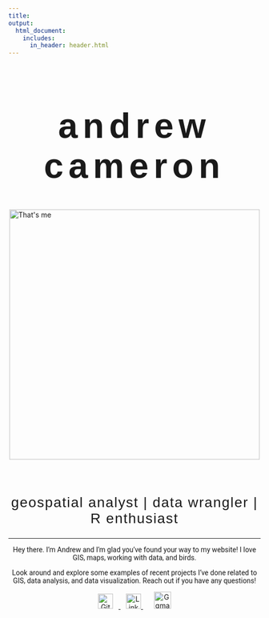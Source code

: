 ```yaml
---
title:  
output: 
  html_document:
    includes:
      in_header: header.html
---
```

```{=html}
<style>
h1 {
    font-family: 'Kanit', sans-serif;
    font-weight: 600;
    font-style: normal;
    font-size: 70px;
    letter-spacing: 10px; 
    text-align:center;
}

h2 {
    font-family: 'Kanit', sans-serif;
    font-weight: 320;
    font-style: normal;
    font-size: 28px;
    letter-spacing: 1.7px; 
    text-align:center;
}

.text {
      font-family: 'Roboto', sans-serif;
      font-weight: 400;
      font-size: 24px
      letter-spacing: 1.15px;
      text-align:center;
      }
      
.center {
  display: block;
  margin-left: auto;
  margin-right: auto;
  width: 75%;
}
</style>
```
<h1>
  andrew cameron
</h1>

 <img src="media/me_jujuy.JPG" alt="That's me" class="center" style="width: 500px;"> 
 
 <br>

## geospatial analyst | data wrangler | R enthusiast
<hr>

<div class="text">
  Hey there. I'm Andrew and I'm glad you've found your way to my website! I love GIS, maps, working with data, and birds.
  
  Look around and explore some examples of recent projects I've done related to GIS, data analysis, and data visualization. Reach out if you have any questions!

</div>

<!-- social links -->
<div style="text-align: center;">
  <a href="https://github.com/andrewmcameron" target="_blank">
    <img src="media/logos/github-mark.png" alt="GitHub" style="width: 30px; margin-right: 11px;">
  </a>
  <a href="https://linkedin.com/in/andrew-m-cameron" target="_blank">
    <img src="media/logos/linkedin.png" alt="LinkedIn" style="width: 30px; margin-left: 11px;">
  </a>
    <a href="mailto:andrewmanningcameron@gmail.com" target="_blank">
    <img src="media/logos/email.png" alt=Ggmail" style="width: 34px; margin-left: 22px;">
  </a>
</div>

